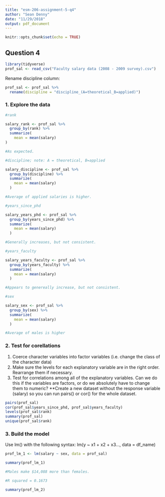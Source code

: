 ```yaml
---
title: "esm-206-assignment-5-q4"
author: "Sean Denny"
date: "11/29/2018"
output: pdf_document
---
```


```r
knitr::opts_chunk$set(echo = TRUE)
```

## Question 4

```r
library(tidyverse)
prof_sal <- read_csv("Faculty salary data (2008 - 2009 survey).csv")
```

Rename discipline column:

```r
prof_sal <- prof_sal %>% 
  rename(discipline = "discipline_(A=theoretical_B=applied)")
```

### 1. Explore the data

```r

#rank

salary_rank <- prof_sal %>% 
  group_by(rank) %>% 
  summarize(
    mean = mean(salary)
)

#As expected.

#discipline; note: A = theoretical, B=applied

salary_discipline <- prof_sal %>% 
  group_by(discipline) %>% 
  summarize(
    mean = mean(salary)
  )

#Average of applied salaries is higher.

#years_since_phd

salary_years_phd <- prof_sal %>% 
  group_by(years_since_phd) %>% 
  summarize(
    mean = mean(salary)
  )

#Generally increases, but not consistent.

#years_faculty

salary_years_faculty <- prof_sal %>% 
  group_by(years_faculty) %>% 
  summarize(
    mean = mean(salary)
  )

#Appears to genereally increase, but not consistent.

#sex

salary_sex <- prof_sal %>% 
  group_by(sex) %>% 
  summarize(
    mean = mean(salary)
  )

#Average of males is higher

```

### 2. Test for corellations

1. Coerce character variables into factor variables (i.e. change the class of the character data)
2. Make sure the levels for each explanatory variable are in the right order. Rearrange them if necessary.
3. Test for correlations among all of the explanatory variables. Can we do this if the variables are factors, or do we absolutely have to change them to numeric? **Create a new dataset without the response variable (salary) so you can run pairs() or cor() for the whole dataset.

```r



pairs(prof_sal)
cor(prof_sal$years_since_phd, prof_sal$years_faculty)
levels(prof_sal$rank)
summary(prof_sal)
unique(prof_sal$rank)
```

### 3. Build the model

Use lm() with the following syntax: lm(y ~ x1 + x2 + x3..., data = df_name)

```r
prof_lm_1 <- lm(salary ~ sex, data = prof_sal)

summary(prof_lm_1)

#Males make $14,088 more than females.

#R squared = 0.1673

summary(prof_lm_2)

```

